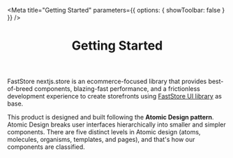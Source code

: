 
<Meta
  title="Getting Started"
  parameters={{ options: { showToolbar: false } }}
/>

<header>

# Getting Started

</header>

FastStore nextjs.store is an ecommerce-focused library that provides best-of-breed components, blazing-fast performance, and a frictionless development experience to create storefronts using [FastStore UI library](https://www.faststore.dev/reference/ui/faststore-ui) as base.

This product is designed and built following the **Atomic Design pattern**. Atomic Design breaks user interfaces hierarchically into smaller and simpler components. There are five distinct levels in Atomic design (atoms, molecules, organisms, templates, and pages), and that's how our components are classified.
